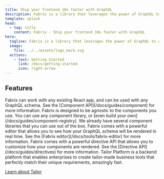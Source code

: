 ```yaml
---
title: Ship your frontend 10x faster with GraphQL 
description: Fabrix is a library that leverages the power of GraphQL to generate UI components directly from your schema.
template: splash
head:
  - tag: title
    content: Fabrix - Ship your frontend 10x faster with GraphQL
hero:
  tagline: Fabrix is a library that leverages the power of GraphQL to generate UI components directly from your schema.
  image:
    file: ../../assets/logo_mark.svg
  actions:
    - text: Getting Started 
      link: /docs/getting-started
      icon: right-arrow
---
```


## Features

<CardGrid stagger>
	<Card title="Works with your existing app" icon="download" >
    Fabrix can work with any existing React app, and can be used with any GraphQL schema.
    See the [Component API](/docs/guides/component) for more information.
	</Card>
	<Card title="Bring your own component" icon="seti:react">
    Fabrix is designed to be agnostic to the components you use. You can use any component library, or [even build your own](/docs/guides/component-registry).
    We already have several component libraries that you can use out of the box.
	</Card>
  <Card title="Fabrix editor" icon="pen">
    Fabrix comes with a powerful editor that allows you to see how your GraphQL schema will be rendered in real time.
    See the [Fabrix editor](/docs/tools/fabrix-editor) for more information.
  </Card>
  <Card title="Directive API" icon="seti:graphql">
    Fabrix comes with a powerful directive API that allows you to customize how your components are rendered.
    See the [Directive API](/docs/guides/directives) for more information.
  </Card>
</CardGrid>

<AboutAstro title="Brought to you by">
Tailor Platform is a backend platform that enables enterprises to create tailor-made business tools that perfectly match their unique requirements, amazingly fast.

[Learn about Tailor](https://www.tailor.tech/)
</AboutAstro>
